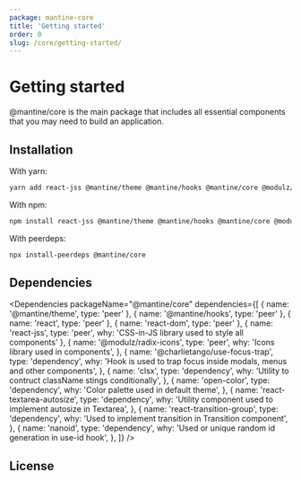 ```yaml
---
package: mantine-core
title: 'Getting started'
order: 0
slug: /core/getting-started/
---
```


# Getting started

@mantine/core is the main package that includes all essential components
that you may need to build an application.

## Installation

With yarn:

```sh
yarn add react-jss @mantine/theme @mantine/hooks @mantine/core @modulz/radix-icons
```

With npm:

```sh
npm install react-jss @mantine/theme @mantine/hooks @mantine/core @modulz/radix-icons
```

With peerdeps:

```sh
npx install-peerdeps @mantine/core
```

## Dependencies

<Dependencies
  packageName="@mantine/core"
  dependencies={[
    { name: '@mantine/theme', type: 'peer' },
    { name: '@mantine/hooks', type: 'peer' },
    { name: 'react', type: 'peer' },
    { name: 'react-dom', type: 'peer' },
    { name: 'react-jss', type: 'peer', why: 'CSS-in-JS library used to style all components' },
    {
      name: '@modulz/radix-icons',
      type: 'peer',
      why: 'Icons library used in components',
    },
    {
      name: '@charlietango/use-focus-trap',
      type: 'dependency',
      why: 'Hook is used to trap focus inside modals, menus and other components',
    },
    {
      name: 'clsx',
      type: 'dependency',
      why: 'Utility to contruct className stings conditionally',
    },
    {
      name: 'open-color',
      type: 'dependency',
      why: 'Color palette used in default theme',
    },
    {
      name: 'react-textarea-autosize',
      type: 'dependency',
      why: 'Utility component used to implement autosize in Textarea',
    },
    {
      name: 'react-transition-group',
      type: 'dependency',
      why: 'Used to implement transition in Transition component',
    },
    {
      name: 'nanoid',
      type: 'dependency',
      why: 'Used or unique random id generation in use-id hook',
    },
  ]}
/>

## License

<License />
